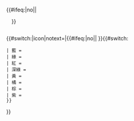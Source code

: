 <includeonly><div class="nowrap" style="white-space:nowrap;display:inline-block; vertical-align: middle;">{{#ifeq:{{{pantone|}}}|no||<div style="background-color: {{臺南捷運顏色|{{{1}}}}}; text-align: center; height: 1em; width: 1em;float:left;"></div>}}</div>{{#switch:{{{2}}}|icon|notext=|{{#ifeq:{{{pantone|}}}|no||&nbsp;}}{{#switch: {{{1}}}
 | 藍 = [[臺南捷運藍線|{{Color|#888|藍線}}]]
 | 綠 = [[臺南捷運綠線|{{Color|#888|綠線}}]]
 | 紅 = [[臺南捷運紅線|{{Color|#888|紅線}}]]
 | 深綠 = [[臺南捷運墨綠線|{{Color|#888|深綠線}}]]
 | 黃 = [[臺南捷運黃線|{{Color|#888|黃線}}]]
 | 橘 = [[臺南捷運橘線|{{Color|#888|橘線}}]]
 | 棕 = [[臺南捷運棕線|{{Color|#888|棕線}}]]
 | 紫 = [[臺南捷運紫線|{{Color|#888|紫線}}]]
 }}
}}</includeonly><noinclude>{{Documentation}}</noinclude>